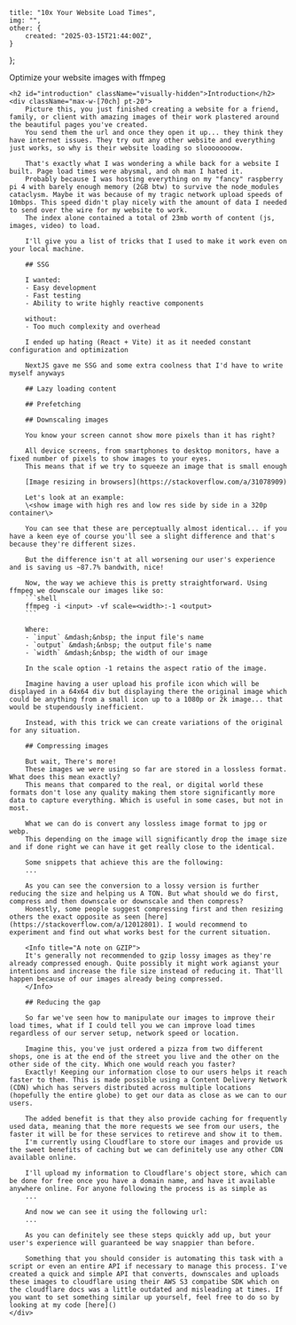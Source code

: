 
	title: "10x Your Website Load Times",
	img: "",
	other: {
		created: "2025-03-15T21:44:00Z",
	}
};

<ArticleHero title={metadata.title} publishedAt={metadata?.other?.created} details={metadata?.details}>
	Optimize your website images with ffmpeg
</ArticleHero>

<div className="flex flex-row-reverse gap-28">
	<div className="sticky top-[calc(80px+2rem)] mt-20 h-fit grow">
		<TableOfContents headings={[
			{text: "Introduction", depth: 0},
			{text: "Downscaling images", depth: 0},
			{text: "Compressing images", depth: 0},
			{text: "Reducing the gap", depth: 0},
			]} />
	</div>

	<h2 id="introduction" className="visually-hidden">Introduction</h2>
	<div className="max-w-[70ch] pt-20">
		Picture this, you just finished creating a website for a friend, family, or client with amazing images of their work plastered around the beautiful pages you've created.
		You send them the url and once they open it up... they think they have internet issues. They try out any other website and everything just works, so why is their website loading so sloooooooow.

		That's exactly what I was wondering a while back for a website I built. Page load times were abysmal, and oh man I hated it.
		Probably because I was hosting everything on my "fancy" raspberry pi 4 with barely enough memory (2GB btw) to survive the node_modules cataclysm. Maybe it was because of my tragic network upload speeds of 10mbps. This speed didn't play nicely with the amount of data I needed to send over the wire for my website to work.
		The index alone contained a total of 23mb worth of content (js, images, video) to load.

		I'll give you a list of tricks that I used to make it work even on your local machine.

		## SSG

		I wanted:
		- Easy development
		- Fast testing
		- Ability to write highly reactive components

		without:
		- Too much complexity and overhead

		I ended up hating (React + Vite) it as it needed constant configuration and optimization

		NextJS gave me SSG and some extra coolness that I'd have to write myself anyways

		## Lazy loading content

		## Prefetching

		## Downscaling images

		You know your screen cannot show more pixels than it has right?

		All device screens, from smartphones to desktop monitors, have a fixed number of pixels to show images to your eyes.
		This means that if we try to squeeze an image that is small enough 

		[Image resizing in browsers](https://stackoverflow.com/a/31078909)

		Let's look at an example:
		\<show image with high res and low res side by side in a 320p container\>

		You can see that these are perceptually almost identical... if you have a keen eye of course you'll see a slight difference and that's because they're different sizes.

		But the difference isn't at all worsening our user's experience and is saving us ~87.7% bandwith, nice!

		Now, the way we achieve this is pretty straightforward. Using ffmpeg we downscale our images like so:
		```shell
		ffmpeg -i <input> -vf scale=<width>:-1 <output>
		```

		Where:
		- `input` &mdash;&nbsp; the input file's name
		- `output` &mdash;&nbsp; the output file's name
		- `width` &mdash;&nbsp; the width of our image

		In the scale option -1 retains the aspect ratio of the image.

		Imagine having a user upload his profile icon which will be displayed in a 64x64 div but displaying there the original image which could be anything from a small icon up to a 1080p or 2k image... that would be stupendously inefficient.

		Instead, with this trick we can create variations of the original for any situation.

		## Compressing images

		But wait, There's more!
		These images we were using so far are stored in a lossless format. What does this mean exactly?
		This means that compared to the real, or digital world these formats don't lose any quality making them store significantly more data to capture everything. Which is useful in some cases, but not in most.

		What we can do is convert any lossless image format to jpg or webp.
		This depending on the image will significantly drop the image size and if done right we can have it get really close to the identical.

		Some snippets that achieve this are the following:
		...

		As you can see the conversion to a lossy version is further reducing the size and helping us A TON. But what should we do first, compress and then downscale or downscale and then compress?
		Honestly, some people suggest compressing first and then resizing others the exact opposite as seen [here](https://stackoverflow.com/a/12012801). I would recommend to experiment and find out what works best for the current situation.

		<Info title="A note on GZIP">
		It's generally not recommended to gzip lossy images as they're already compressed enough. Quite possibly it might work agianst your intentions and increase the file size instead of reducing it. That'll happen because of our images already being compressed.
		</Info>

		## Reducing the gap

		So far we've seen how to manipulate our images to improve their load times, what if I could tell you we can improve load times regardless of our server setup, network speed or location.

		Imagine this, you've just ordered a pizza from two different shops, one is at the end of the street you live and the other on the other side of the city. Which one would reach you faster?
		Exactly! Keeping our information close to our users helps it reach faster to them. This is made possible using a Content Delivery Network (CDN) which has servers distributed across multiple locations (hopefully the entire globe) to get our data as close as we can to our users.

		The added benefit is that they also provide caching for frequently used data, meaning that the more requests we see from our users, the faster it will be for these services to retireve and show it to them.
		I'm currently using Cloudflare to store our images and provide us the sweet benefits of caching but we can definitely use any other CDN available online.

		I'll upload my information to Cloudflare's object store, which can be done for free once you have a domain name, and have it available anywhere online. For anyone following the process is as simple as
		...

		And now we can see it using the following url:
		...

		As you can definitely see these steps quickly add up, but your user's experience will guaranteed be way snappier than before.

		Something that you should consider is automating this task with a script or even an entire API if necessary to manage this process. I've created a quick and simple API that converts, downscales and uploads these images to cloudflare using their AWS S3 compatibe SDK which on the cloudflare docs was a little outdated and misleading at times. If you want to set something similar up yourself, feel free to do so by looking at my code [here]()
	</div>
</div>
